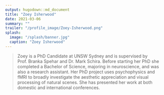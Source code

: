 ```yaml
---
output: hugodown::md_document
title: "Zoey Isherwood"
date: 2021-03-06
summary: ""
trailer: "/profile_image/Zoey-Isherwood.png"
splash:
  image: "/splash/banner.jpg"
  caption: "Zoey Isherwood"
---
```


> Zoey is a PhD Candidate at UNSW Sydney and is supervised by Prof. Branka Spehar and Dr. Mark Schira. Before starting her PhD she completed a Bachelor of Science, majoring in neuroscience, and was also a research assistant. Her PhD project uses psychophysics and fMRI to broadly investigate the aesthetic appreciation and visual processing of natural scenes. She has presented her work at both domestic and international conferences.
